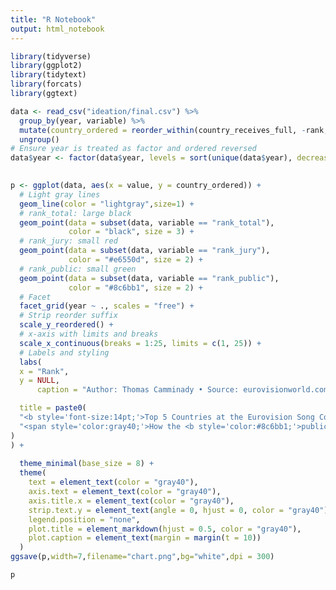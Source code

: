 ```yaml
---
title: "R Notebook"
output: html_notebook
---
```




```r
library(tidyverse)
library(ggplot2)
library(tidytext)
library(forcats)
library(ggtext)
```



```r
data <- read_csv("ideation/final.csv") %>%
  group_by(year, variable) %>%
  mutate(country_ordered = reorder_within(country_receives_full, -rank, year)) %>%
  ungroup()
# Ensure year is treated as factor and ordered reversed
data$year <- factor(data$year, levels = sort(unique(data$year), decreasing = TRUE))

 
p <- ggplot(data, aes(x = value, y = country_ordered)) +
  # Light gray lines
  geom_line(color = "lightgray",size=1) +
  # rank_total: large black
  geom_point(data = subset(data, variable == "rank_total"), 
             color = "black", size = 3) +
  # rank_jury: small red
  geom_point(data = subset(data, variable == "rank_jury"), 
             color = "#e6550d", size = 2) +
  # rank_public: small green
  geom_point(data = subset(data, variable == "rank_public"), 
             color = "#8c6bb1", size = 2) +
  # Facet
  facet_grid(year ~ ., scales = "free") +
  # Strip reorder suffix
  scale_y_reordered() +
  # x-axis with limits and breaks
  scale_x_continuous(breaks = 1:25, limits = c(1, 25)) +
  # Labels and styling
  labs(
  x = "Rank",
  y = NULL,
      caption = "Author: Thomas Camminady • Source: eurovisionworld.com • Repo: github.com/thomascamminady/eurovision_song_contest_data_set",

  title = paste0(
  "<b style='font-size:14pt;'>Top 5 Countries at the Eurovision Song Contest</b><br><br>",
  "<span style='color:gray40;'>How the <b style='color:#8c6bb1;'>public vote</b> and the <b style='color:#e6550d;'>jury vote</b> affect the <b style='color:black;'>total rank</b>.</span>"
)
) +
 
  theme_minimal(base_size = 8) +
  theme(
    text = element_text(color = "gray40"),
    axis.text = element_text(color = "gray40"),
    axis.title.x = element_text(color = "gray40"),
    strip.text.y = element_text(angle = 0, hjust = 0, color = "gray40"),
    legend.position = "none",
    plot.title = element_markdown(hjust = 0.5, color = "gray40"),
    plot.caption = element_text(margin = margin(t = 10))
  )
ggsave(p,width=7,filename="chart.png",bg="white",dpi = 300)

p
```